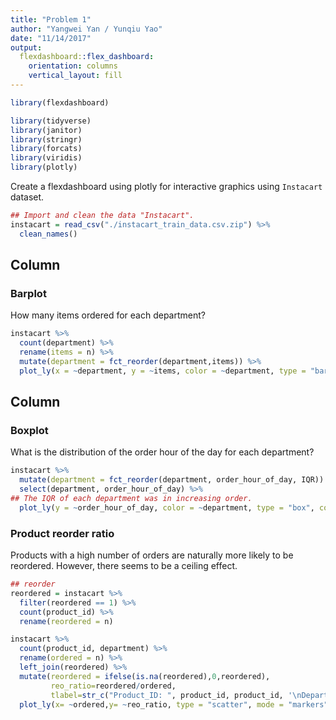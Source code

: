 ```yaml
---
title: "Problem 1"
author: "Yangwei Yan / Yunqiu Yao"
date: "11/14/2017"
output: 
  flexdashboard::flex_dashboard:
    orientation: columns
    vertical_layout: fill
---
```


```r
library(flexdashboard)
```

```r
library(tidyverse)
library(janitor)
library(stringr)
library(forcats)
library(viridis)
library(plotly)
```

Create a flexdashboard using plotly for interactive graphics using `Instacart` dataset.

```r
## Import and clean the data "Instacart".
instacart = read_csv("./instacart_train_data.csv.zip") %>%
  clean_names()
```


Column {data-width=500}
-----------------------------------------------------------------------

### Barplot

How many items ordered for each department? 
```r
instacart %>% 
  count(department) %>% 
  rename(items = n) %>% 
  mutate(department = fct_reorder(department,items)) %>% 
  plot_ly(x = ~department, y = ~items, color = ~department, type = "bar")
```



Column {data-width=500}
-----------------------------------------------------------------------

### Boxplot

What is the distribution of the order hour of the day for each department?

```r
instacart %>%
  mutate(department = fct_reorder(department, order_hour_of_day, IQR)) %>%
  select(department, order_hour_of_day) %>%
## The IQR of each department was in increasing order.
  plot_ly(y = ~order_hour_of_day, color = ~department, type = "box", colors = "Set2")
```



### Product reorder ratio

Products with a high number of orders are naturally more likely to be reordered. However, there seems to be a ceiling effect.

```r
## reorder
reordered = instacart %>% 
  filter(reordered == 1) %>% 
  count(product_id) %>% 
  rename(reordered = n)

instacart %>% 
  count(product_id, department) %>%
  rename(ordered = n) %>% 
  left_join(reordered) %>% 
  mutate(reordered = ifelse(is.na(reordered),0,reordered),
         reo_ratio=reordered/ordered,
         tlabel=str_c("Product_ID: ", product_id, product_id, '\nDepartment: ', department)) %>%
  plot_ly(x= ~ordered,y= ~reo_ratio, type = "scatter", mode = "markers", alpha=0.5, text = ~tlabel, color = I("black"))
  
```



